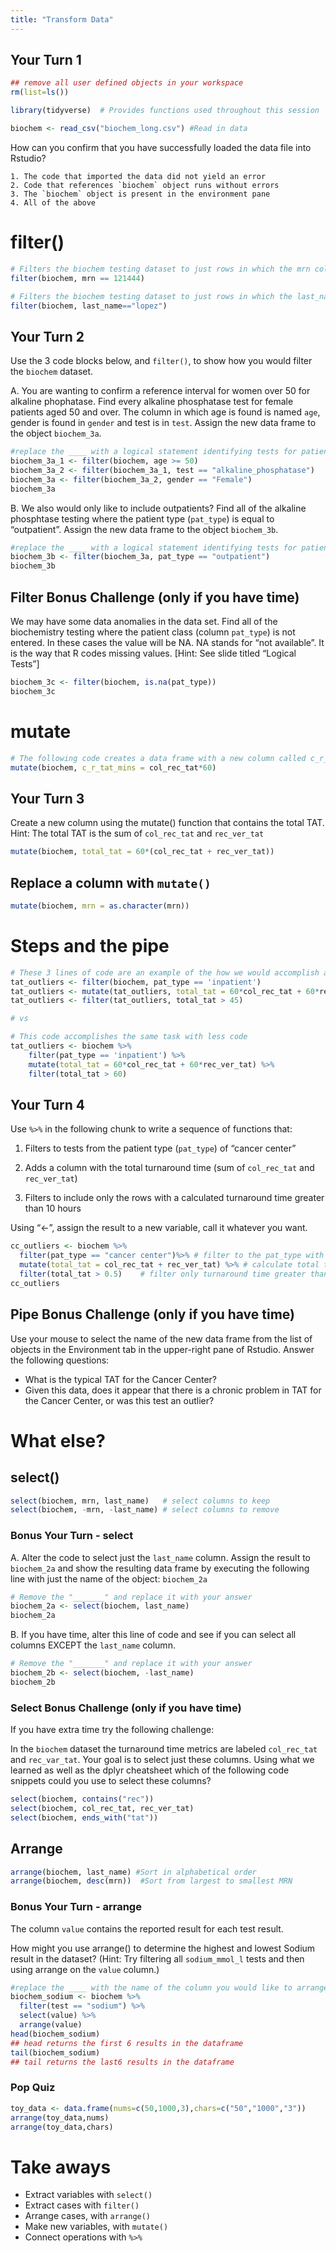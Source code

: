 ```yaml
---
title: "Transform Data"
---
```


## Your Turn 1

```r
## remove all user defined objects in your workspace
rm(list=ls())

library(tidyverse)  # Provides functions used throughout this session

biochem <- read_csv("biochem_long.csv") #Read in data
```

How can you confirm that you have successfully loaded the data file into Rstudio?

	1. The code that imported the data did not yield an error
	2. Code that references `biochem` object runs without errors
	3. The `biochem` object is present in the environment pane
	4. All of the above

# filter()

```r
# Filters the biochem testing dataset to just rows in which the mrn column is equal to 111900
filter(biochem, mrn == 121444)
```

```r
# Filters the biochem testing dataset to just rows in which the last_name column is equal to "maxwell"
filter(biochem, last_name=="lopez")
```

## Your Turn 2

Use the 3 code blocks below, and `filter()`, to show how you would filter the `biochem` dataset.


A. You are wanting to confirm a reference interval for women over 50 for alkaline phophatase. Find every alkaline phosphatase test for female patients aged 50 and over. The column in which age is found is named `age`, gender is found in `gender` and test is in `test`. Assign the new data frame to the object `biochem_3a`.
```r
#replace the ____ with a logical statement identifying tests for patients greater than 50
biochem_3a_1 <- filter(biochem, age >= 50) 
biochem_3a_2 <- filter(biochem_3a_1, test == "alkaline_phosphatase")
biochem_3a <- filter(biochem_3a_2, gender == "Female")
biochem_3a
```


B. We also would only like to include outpatients? Find all of the alkaline phosphtase testing where the patient type (`pat_type`) is equal to "outpatient". Assign the new data frame to the object `biochem_3b`.
```r
#replace the ____ with a logical statement identifying tests for patients with demo_group equal to "client"
biochem_3b <- filter(biochem_3a, pat_type == "outpatient")
biochem_3b
```

## Filter Bonus Challenge (only if you have time)

We may have some data anomalies in the data set. Find all of the biochemistry testing where the patient class (column `pat_type`) is not entered. In these cases the value will be NA. NA stands for "not available". It is the way that R codes missing values.  [Hint: See slide titled "Logical Tests"]
```r
biochem_3c <- filter(biochem, is.na(pat_type))
biochem_3c
```

# mutate

```r
# The following code creates a data frame with a new column called c_r_tat_mins which contains the collect to receive TAT quantified in minutes.
mutate(biochem, c_r_tat_mins = col_rec_tat*60)
```

## Your Turn 3
Create a new column using the mutate() function that contains the total TAT. 
Hint: The total TAT is the sum of `col_rec_tat` and `rec_ver_tat`

```r
mutate(biochem, total_tat = 60*(col_rec_tat + rec_ver_tat)) 
```

## Replace a column with `mutate()`

```r
mutate(biochem, mrn = as.character(mrn))
```

# Steps and the pipe

```r
# These 3 lines of code are an example of the how we would accomplish a multi-step analysis based on what we've learned so far. 
tat_outliers <- filter(biochem, pat_type == 'inpatient')
tat_outliers <- mutate(tat_outliers, total_tat = 60*col_rec_tat + 60*rec_ver_tat)
tat_outliers <- filter(tat_outliers, total_tat > 45)

# vs

# This code accomplishes the same task with less code
tat_outliers <- biochem %>% 
	filter(pat_type == 'inpatient') %>% 
	mutate(total_tat = 60*col_rec_tat + 60*rec_ver_tat) %>%   
	filter(total_tat > 60)

```

## Your Turn 4

Use `%>%` in the following chunk to write a sequence of functions that: 

1. Filters to tests from the patient type (`pat_type`) of "cancer center"

2. Adds a column with the total turnaround time (sum of `col_rec_tat` and `rec_ver_tat`)

3. Filters to include only the rows with a calculated turnaround time greater than 10 hours

Using "<-", assign the result to a new variable, call it whatever you want.

```r
cc_outliers <- biochem %>% 
  filter(pat_type == "cancer center")%>% # filter to the pat_type with the name "cancer center"
  mutate(total_tat = col_rec_tat + rec_ver_tat) %>% # calculate total turnaround time
  filter(total_tat > 0.5)    # filter only turnaround time greater than 10 hours
cc_outliers
```

## Pipe Bonus Challenge (only if you have time)

Use your mouse to select the name of the new data frame from the list of objects in the Environment tab in the upper-right pane of Rstudio. Answer the following questions:

- What is the typical TAT for the Cancer Center?
- Given this data, does it appear that there is a chronic problem in TAT for the Cancer Center, or was this test an outlier?

# What else?

## select()

```r
select(biochem, mrn, last_name)   # select columns to keep
select(biochem, -mrn, -last_name) # select columns to remove 
```

### Bonus Your Turn - select

A. Alter the code to select just the `last_name` column. Assign the result to `biochem_2a` and show the resulting data frame by executing the following line with just the name of the object: `biochem_2a` 

```r
# Remove the "_______" and replace it with your answer
biochem_2a <- select(biochem, last_name)
biochem_2a
```

B. If you have time, alter this line of code and see if you can select all columns EXCEPT the `last_name` column.

```r
# Remove the "_______" and replace it with your answer
biochem_2b <- select(biochem, -last_name)
biochem_2b
```

### Select Bonus Challenge (only if you have time)

If you have extra time try the following challenge:

In the `biochem` dataset the turnaround time metrics are labeled `col_rec_tat` and `rec_var_tat`. Your goal is to select just these columns. Using what we learned as well as the dplyr cheatsheet which of the following code snippets could you use to select these columns?

```r
select(biochem, contains("rec"))
select(biochem, col_rec_tat, rec_ver_tat)
select(biochem, ends_with("tat"))

```

## Arrange

```r
arrange(biochem, last_name) #Sort in alphabetical order
arrange(biochem, desc(mrn))  #Sort from largest to smallest MRN
```

### Bonus Your Turn - arrange

The column `value` contains the reported result for each test result.

How might you use arrange() to determine the highest and lowest Sodium result in the dataset? (Hint: Try filtering all `sodium_mmol_l` tests and then using arrange on the `value` column.) 

```r
#replace the ____ with the name of the column you would like to arrange the dataframe by.
biochem_sodium <- biochem %>%
  filter(test == "sodium") %>%
  select(value) %>%
  arrange(value) 
head(biochem_sodium)
## head returns the first 6 results in the dataframe
tail(biochem_sodium)
## tail returns the last6 results in the dataframe
```

### Pop Quiz

```r
toy_data <- data.frame(nums=c(50,1000,3),chars=c("50","1000","3"))
arrange(toy_data,nums)
arrange(toy_data,chars)
```

# Take aways

* Extract variables with `select()`  
* Extract cases with `filter()`  
* Arrange cases, with `arrange()`  
* Make new variables, with `mutate()`  
* Connect operations with `%>%`  
